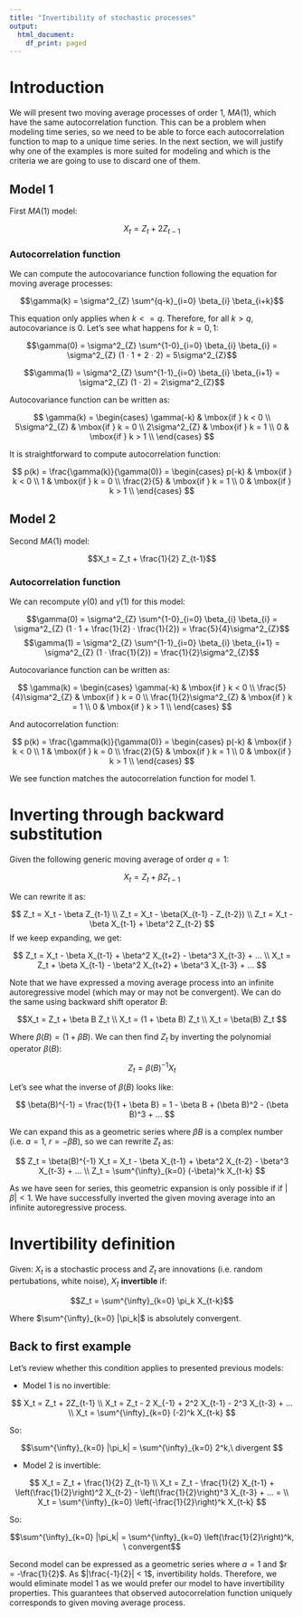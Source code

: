 ```yaml
---
title: "Invertibility of stochastic processes"
output:
  html_document:
    df_print: paged
---
```


# Introduction

We will present two moving average processes of order 1, $MA(1)$, which have the same autocorrelation function.  This can be a problem when modeling time series, so we need to be able to force each autocorrelation function to map to a unique time series. In the next section, we will justify why one of the examples is more suited for modeling and which is the criteria we are going to use to discard one of them.

## Model 1

First $MA(1)$ model:

$$X_t = Z_t + 2Z_{t-1}$$

### Autocorrelation function

We can compute the autocovariance function following the equation for moving average processes:

$$\gamma(k) = \sigma^2_{Z} \sum^{q-k}_{i=0} \beta_{i} \beta_{i+k}$$

This equation only applies when $k <= q$. Therefore, for all $k > q$, autocovariance is 0. Let's see what happens for $k = {0, 1}$:

$$\gamma(0) = \sigma^2_{Z} \sum^{1-0}_{i=0} \beta_{i} \beta_{i} = \sigma^2_{Z} (1 · 1 + 2 · 2) = 5\sigma^2_{Z}$$

$$\gamma(1) = \sigma^2_{Z} \sum^{1-1}_{i=0} \beta_{i} \beta_{i+1} = \sigma^2_{Z} (1 · 2) = 2\sigma^2_{Z}$$

Autocovariance function can be written as:

$$
\gamma(k) = \begin{cases}
\gamma(-k)    & \mbox{if } k < 0 \\
5\sigma^2_{Z} & \mbox{if } k = 0 \\
2\sigma^2_{Z} & \mbox{if } k = 1 \\
0             & \mbox{if } k > 1 \\
\end{cases}
$$

It is straightforward to compute autocorrelation function:

$$
p(k) = \frac{\gamma(k)}{\gamma(0)} =  \begin{cases}
p(-k)    & \mbox{if } k < 0 \\
1 & \mbox{if } k = 0 \\
\frac{2}{5} & \mbox{if } k = 1 \\
0             & \mbox{if } k > 1 \\
\end{cases}
$$

## Model 2

Second $MA(1)$ model:

$$X_t = Z_t + \frac{1}{2} Z_{t-1}$$

### Autocorrelation function

We can recompute $\gamma(0)$ and $\gamma(1)$ for this model:

$$\gamma(0) = \sigma^2_{Z} \sum^{1-0}_{i=0} \beta_{i} \beta_{i} = \sigma^2_{Z} (1 · 1 + \frac{1}{2} · \frac{1}{2}) = \frac{5}{4}\sigma^2_{Z}$$
$$\gamma(1) = \sigma^2_{Z} \sum^{1-1}_{i=0} \beta_{i} \beta_{i+1} = \sigma^2_{Z} (1 · \frac{1}{2}) = \frac{1}{2}\sigma^2_{Z}$$

Autocovariance function can be written as:

$$
\gamma(k) = \begin{cases}
\gamma(-k)    & \mbox{if } k < 0 \\
\frac{5}{4}\sigma^2_{Z} & \mbox{if } k = 0 \\
\frac{1}{2}\sigma^2_{Z} & \mbox{if } k = 1 \\
0             & \mbox{if } k > 1 \\
\end{cases}
$$

And autocorrelation function:

$$
p(k) = \frac{\gamma(k)}{\gamma(0)} =  \begin{cases}
p(-k)    & \mbox{if } k < 0 \\
1 & \mbox{if } k = 0 \\
\frac{2}{5} & \mbox{if } k = 1 \\
0             & \mbox{if } k > 1 \\
\end{cases}
$$

We see function matches the autocorrelation function for model 1.

# Inverting through backward substitution

Given the following generic moving average of order $q=1$:

$$X_t = Z_t + \beta Z_{t-1}$$

We can rewrite it as:

$$
Z_t = X_t - \beta Z_{t-1} \\
Z_t = X_t - \beta(X_{t-1} - Z_{t-2}) \\
Z_t = X_t - \beta X_{t-1} + \beta^2 Z_{t-2}
$$
If we keep expanding, we get:

$$
Z_t = X_t - \beta X_{t-1} + \beta^2 X_{t+2} - \beta^3 X_{t-3} + ... \\
X_t = Z_t + \beta X_{t-1} - \beta^2 X_{t+2} + \beta^3 X_{t-3} + ...
$$

Note that we have expressed a moving average process into an infinite autoregressive model (which may or may not be convergent). We can do the same using backward shift operator $B$:

$$X_t = Z_t + \beta B Z_t \\
X_t = (1 + \beta B) Z_t \\
X_t = \beta(B) Z_t
$$

Where $\beta(B) = (1+ \beta B)$. We can then find $Z_t$ by inverting the polynomial operator $\beta(B)$:

$$
Z_t = \beta(B)^{-1} X_t
$$

Let's see what the inverse of $\beta(B)$ looks like:

$$
\beta(B)^{-1} = \frac{1}{1 + \beta B} = 1 - \beta B + (\beta B)^2 - (\beta B)^3 + ...
$$

We can expand this as a geometric series where $\beta B$ is a complex number (i.e. $a=1$, $r=-\beta B$), so we can rewrite $Z_t$ as:

$$
Z_t = \beta(B)^{-1} X_t = X_t - \beta X_{t-1} + \beta^2 X_{t-2} - \beta^3 X_{t-3} + ... \\
Z_t = \sum^{\infty}_{k=0} (-\beta)^k X_{t-k}
$$

As we have seen for series, this geometric expansion is only possible if if $|\beta| < 1$. We have successfully inverted the given moving average into an infinite autoregressive process. 

# Invertibility definition

Given: $X_t$ is a stochastic process and $Z_t$ are innovations (i.e. random pertubations, white noise), $X_t$ **invertible** if:


$$Z_t = \sum^{\infty}_{k=0} \pi_k X_{t-k}$$

Where $\sum^{\infty}_{k=0} |\pi_k|$ is absolutely convergent.


## Back to first example

Let's review whether this condition applies to presented previous models:

- Model 1 is no invertible:

$$
X_t = Z_t + 2Z_{t-1} \\
X_t = Z_t - 2 X_{-1} + 2^2 X_{t-1} - 2^3 X_{t-3} + ... \\
X_t = \sum^{\infty}_{k=0} (-2)^k X_{t-k}
$$

So:

$$\sum^{\infty}_{k=0} |\pi_k| = \sum^{\infty}_{k=0} 2^k,\ divergent $$

- Model 2 is invertible:

$$
X_t = Z_t + \frac{1}{2} Z_{t-1} \\
X_t = Z_t - \frac{1}{2} X_{t-1} + \left(\frac{1}{2}\right)^2 X_{t-2} - \left(\frac{1}{2}\right)^3 X_{t-3} + ... = \\
X_t = \sum^{\infty}_{k=0} \left(-\frac{1}{2}\right)^k X_{t-k}
$$

So:

$$\sum^{\infty}_{k=0} |\pi_k| = \sum^{\infty}_{k=0} \left(\frac{1}{2}\right)^k, \ convergent$$

Second model can be expressed as a geometric series where $a=1$ and $r = -\frac{1}{2}$. As $|\frac{-1}{2}| < 1$, invertibility holds. Therefore, we would eliminate model 1 as we would prefer our model to have invertibility properties. This guarantees that observed autocorrelation function uniquely corresponds to given moving average process.
